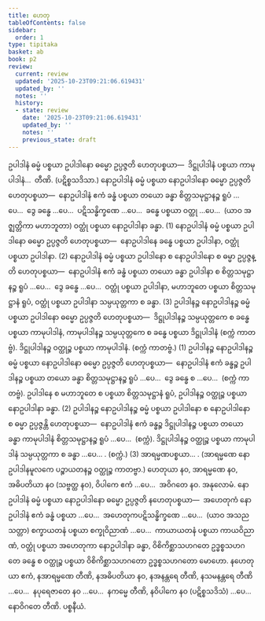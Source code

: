 ```yaml
---
title: ဟေတု
tableOfContents: false
sidebar:
  order: 1
type: tipitaka
basket: ab
book: p2
review:
  current: review
  updated: '2025-10-23T09:21:06.619431'
  updated_by: ''
  notes: ''
  history:
  - state: review
    date: '2025-10-23T09:21:06.619431'
    updated_by: ''
    notes: ''
    previous_state: draft
---
```



<ReviewStatus review={frontmatter.review} showDetails={true} />

<HypothesisAnnotation frontmatter={frontmatter} />

<DynamicBreadcrumb />

<Division number="12" book="p2" e="ch" v="38" p="340">

<Paragraph number="3549" book="p2">
ဥပါဒါနံ ဓမ္မံ ပစ္စယာ ဥပါဒါနော ဓမ္မော ဥပ္ပဇ္ဇတိ ဟေတုပစ္စယာ—  ဒိဋ္ဌုပါဒါနံ ပစ္စယာ ကာမုပါဒါနံ…  တီဏိ. (ပဋိစ္စသဒိသာ.)
</Paragraph>

<Paragraph number="3550" book="p2">
နောဥပါဒါနံ ဓမ္မံ ပစ္စယာ နောဥပါဒါနော ဓမ္မော ဥပ္ပဇ္ဇတိ ဟေတုပစ္စယာ—  နောဥပါဒါနံ ဧကံ ခန္ဓံ ပစ္စယာ တယော ခန္ဓာ စိတ္တသမုဋ္ဌာနဉ္စ ရူပံ …ပေ…  ဒွေ ခန္ဓေ …ပေ…  ပဋိသန္ဓိက္ခဏေ …ပေ…  ခန္ဓေ ပစ္စယာ ဝတ္ထု …ပေ…  (ယာဝ အဇ္ဈတ္တိကာ မဟာဘူတာ) ဝတ္ထုံ ပစ္စယာ နောဥပါဒါနာ ခန္ဓာ. (1)
</Paragraph>

<Paragraph number="3551" book="p2">
နောဥပါဒါနံ ဓမ္မံ ပစ္စယာ ဥပါဒါနော ဓမ္မော ဥပ္ပဇ္ဇတိ ဟေတုပစ္စယာ—  နောဥပါဒါနေ ခန္ဓေ ပစ္စယာ ဥပါဒါနာ, ဝတ္ထုံ ပစ္စယာ ဥပါဒါနာ. (2)
</Paragraph>

<Paragraph number="3552" book="p2">
နောဥပါဒါနံ ဓမ္မံ ပစ္စယာ ဥပါဒါနော စ နောဥပါဒါနော စ ဓမ္မာ ဥပ္ပဇ္ဇန္တိ ဟေတုပစ္စယာ—  နောဥပါဒါနံ ဧကံ ခန္ဓံ ပစ္စယာ တယော ခန္ဓာ ဥပါဒါနာ စ စိတ္တသမုဋ္ဌာနဉ္စ ရူပံ …ပေ…  ဒွေ ခန္ဓေ …ပေ…  ဝတ္ထုံ ပစ္စယာ ဥပါဒါနာ, မဟာဘူတေ ပစ္စယာ စိတ္တသမုဋ္ဌာနံ ရူပံ, ဝတ္ထုံ ပစ္စယာ ဥပါဒါနာ သမ္ပယုတ္တကာ စ ခန္ဓာ. (3)
</Paragraph>

</Division>
<Division number="13" book="p2" e="ch" v="38" p="340">

<Paragraph number="3553" book="p2">
ဥပါဒါနဉ္စ နောဥပါဒါနဉ္စ ဓမ္မံ ပစ္စယာ ဥပါဒါနော ဓမ္မော ဥပ္ပဇ္ဇတိ ဟေတုပစ္စယာ—  ဒိဋ္ဌုပါဒါနဉ္စ သမ္ပယုတ္တကေ စ ခန္ဓေ ပစ္စယာ ကာမုပါဒါနံ, ကာမုပါဒါနဉ္စ သမ္ပယုတ္တကေ စ ခန္ဓေ ပစ္စယာ ဒိဋ္ဌုပါဒါနံ (စက္ကံ ကာတဗ္ဗံ). ဒိဋ္ဌုပါဒါနဉ္စ ဝတ္ထုဉ္စ ပစ္စယာ ကာမုပါဒါနံ. (စက္ကံ ကာတဗ္ဗံ.) (1)
</Paragraph>

<Paragraph number="3554" book="p2">
ဥပါဒါနဉ္စ နောဥပါဒါနဉ္စ ဓမ္မံ ပစ္စယာ နောဥပါဒါနော ဓမ္မော ဥပ္ပဇ္ဇတိ ဟေတုပစ္စယာ—  နောဥပါဒါနံ ဧကံ ခန္ဓဉ္စ ဥပါဒါနဉ္စ ပစ္စယာ တယော ခန္ဓာ စိတ္တသမုဋ္ဌာနဉ္စ ရူပံ …ပေ…  ဒွေ ခန္ဓေ စ …ပေ…  (စက္ကံ ကာတဗ္ဗံ). ဥပါဒါနေ စ မဟာဘူတေ စ ပစ္စယာ စိတ္တသမုဋ္ဌာနံ ရူပံ, ဥပါဒါနဉ္စ ဝတ္ထုဉ္စ ပစ္စယာ နောဥပါဒါနာ ခန္ဓာ. (2)
</Paragraph>

<Paragraph number="3555" book="p2">
ဥပါဒါနဉ္စ နောဥပါဒါနဉ္စ ဓမ္မံ ပစ္စယာ ဥပါဒါနော စ နောဥပါဒါနော စ ဓမ္မာ ဥပ္ပဇ္ဇန္တိ ဟေတုပစ္စယာ—  နောဥပါဒါနံ ဧကံ ခန္ဓဉ္စ ဒိဋ္ဌုပါဒါနဉ္စ ပစ္စယာ တယော ခန္ဓာ ကာမုပါဒါနံ စိတ္တသမုဋ္ဌာနဉ္စ ရူပံ …ပေ…  (စက္ကံ). ဒိဋ္ဌုပါဒါနဉ္စ ဝတ္ထုဉ္စ ပစ္စယာ ကာမုပါဒါနံ သမ္ပယုတ္တကာ စ ခန္ဓာ …ပေ… . (စက္ကံ.) (3)
</Paragraph>

<Paragraph number="3556" book="p2">
အာရမ္မဏပစ္စယာ… . (အာရမ္မဏေ နောဥပါဒါနမူလကေ ပဉ္စာယတနဉ္စ ဝတ္ထုဉ္စ ကာတဗ္ဗာ.)
</Paragraph>

<Paragraph number="3557" book="p2">
ဟေတုယာ နဝ, အာရမ္မဏေ နဝ, အဓိပတိယာ နဝ (သဗ္ဗတ္ထ နဝ), ဝိပါကေ ဧကံ …ပေ…  အဝိဂတေ နဝ.

</Paragraph>
</Division>

<Paragraph number="3558" type="center" book="p2">
အနုလောမံ.


</Paragraph>

<Division number="14" book="p2" e="ch" v="38" p="340">

<Paragraph number="3559" book="p2">
နောဥပါဒါနံ ဓမ္မံ ပစ္စယာ နောဥပါဒါနော ဓမ္မော ဥပ္ပဇ္ဇတိ နဟေတုပစ္စယာ—  အဟေတုကံ နောဥပါဒါနံ ဧကံ ခန္ဓံ ပစ္စယာ …ပေ…  အဟေတုကပဋိသန္ဓိက္ခဏေ …ပေ…  (ယာဝ အသညသတ္တာ) စက္ခာယတနံ ပစ္စယာ စက္ခုဝိညာဏံ …ပေ…  ကာယာယတနံ ပစ္စယာ ကာယဝိညာဏံ, ဝတ္ထုံ ပစ္စယာ အဟေတုကာ နောဥပါဒါနာ ခန္ဓာ, ဝိစိကိစ္ဆာသဟဂတေ ဥဒ္ဓစ္စသဟဂတေ ခန္ဓေ စ ဝတ္ထုဉ္စ ပစ္စယာ ဝိစိကိစ္ဆာသဟဂတော ဥဒ္ဓစ္စသဟဂတော မောဟော.
</Paragraph>

<Paragraph number="3560" book="p2">
နဟေတုယာ ဧကံ, နအာရမ္မဏေ တီဏိ, နအဓိပတိယာ နဝ, နအနန္တရေ တီဏိ, နသမနန္တရေ တီဏိ …ပေ…  နပုရေဇာတေ နဝ …ပေ…  နကမ္မေ တီဏိ, နဝိပါကေ နဝ (ပဋိစ္စသဒိသံ) …ပေ…  နောဝိဂတေ တီဏိ.

</Paragraph>
</Division>

<Paragraph number="3561" type="center" book="p2">
ပစ္စနီယံ.
</Paragraph>